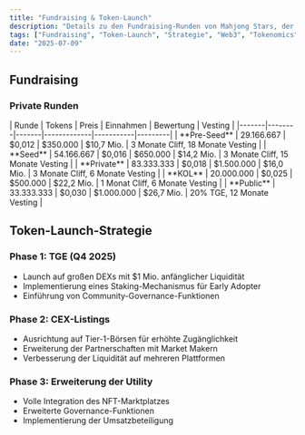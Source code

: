 ```yaml
---
title: "Fundraising & Token-Launch"
description: "Details zu den Fundraising-Runden von Mahjong Stars, der Token-Launch-Strategie und der phasenweisen Einführung von $TILE."
tags: ["Fundraising", "Token-Launch", "Strategie", "Web3", "Tokenomics"]
date: "2025-07-09"
---
```



## Fundraising

### Private Runden

<Card className='mt-4 w-fit'>
| Runde | Tokens | Preis | Einnahmen | Bewertung | Vesting |
|-------|--------|-------|-------------|-----------|---------|
| **Pre-Seed** | 29.166.667 | $0,012 | $350.000 | $10,7 Mio. | 3 Monate Cliff, 18 Monate Vesting |
| **Seed** | 54.166.667 | $0,016 | $650.000 | $14,2 Mio. | 3 Monate Cliff, 15 Monate Vesting |
| **Private** | 83.333.333 | $0,018 | $1.500.000 | $16,0 Mio. | 3 Monate Cliff, 6 Monate Vesting |
| **KOL** | 20.000.000 | $0,025 | $500.000 | $22,2 Mio. | 1 Monat Cliff, 6 Monate Vesting |
| **Public** | 33.333.333 | $0,030 | $1.000.000 | $26,7 Mio. | 20% TGE, 12 Monate Vesting |
</Card>

## Token-Launch-Strategie

### Phase 1: TGE (Q4 2025)
- Launch auf großen DEXs mit $1 Mio. anfänglicher Liquidität
- Implementierung eines Staking-Mechanismus für Early Adopter
- Einführung von Community-Governance-Funktionen

### Phase 2: CEX-Listings
- Ausrichtung auf Tier-1-Börsen für erhöhte Zugänglichkeit
- Erweiterung der Partnerschaften mit Market Makern
- Verbesserung der Liquidität auf mehreren Plattformen

### Phase 3: Erweiterung der Utility
- Volle Integration des NFT-Marktplatzes
- Erweiterte Governance-Funktionen
- Implementierung der Umsatzbeteiligung